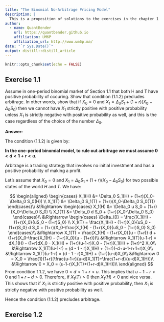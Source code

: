```yaml
---
title: "The Binomial No-Arbitrage Pricing Model"
description: |
  This is a proposition of solutions to the exercises in the chapter 1 of the book "Stochastic Calculus for Finance I: The Binomial Asset Pricing Model" by Steven Shreve.
author:
  - name: QuantBender 
    url: https://quantbender.github.io
    affiliation: UM6P
    affiliation_url: http://www.um6p.ma/
date: "`r Sys.Date()`"
output: distill::distill_article
---
```


```r
knitr::opts_chunk$set(echo = FALSE)
```

## Exercise 1.1

Assume in one-period binomial market of Section 1.1 that both H and T have positive probability of occuring. Show that condition (1.1.2) precludes arbitrage. In other words, show that if $X_0=0$ and $X_1=\Delta_0 S_1 + (1+r)(X_0-\Delta_0 S_0)$ then we cannot have $X_1$ strictly positive with positive probability unless $X_1$ is strictly negative with positive probability as well, and this is the case regardless of the choice of the number $\Delta_0$.

**Answer:**

The condition (1.1.2) is given by:

**In the one-period binomial model, to rule out arbitrage we must assume $0 < d < 1+r < u$.**

Arbitrage is a trading strategy that involves no initial investment and has a positive probability of making a profit. 

Let's assume that $X_0=0$ and $X_1=\Delta_0 S_1 + (1+r)(X_0-\Delta_0 S_0)$ for two possible states of the world $H$ and $T$. We have:

$$
\begin{aligned}
\begin{cases}
X_1(H) &= \Delta_0 S_1(H) + (1+r)(X_0-\Delta_0 S_0(H)) \\
X_1(T) &= \Delta_0 S_1(T) + (1+r)(X_0-\Delta_0 S_0(T))
\end{cases}\\
&\Rightarrow
\begin{cases}
X_1(H) &= \Delta_0 u S_0 + (1+r)(X_0-\Delta_0 S_0) \\
X_1(T) &= \Delta_0 d S_0 + (1+r)(X_0-\Delta_0 S_0)
\end{cases}\\
&\Rightarrow
\begin{cases}
\Delta_{0} = \frac{X_1(H) - (1+r)X_0}{uS_0 - (1+r)S_0} \\
X_1(T) = \frac{X_1(H) - (1+r)X_0}{uS_0 - (1+r)S_0} d S_0 + (1+r)(X_0-\frac{X_1(H) - (1+r)X_0}{uS_0 - (1+r)S_0} S_0)
\end{cases}\\
&\Rightarrow 
X_1(T) = \frac{X_1(H) - (1+r)X_0}{u - (1+r)} d + (1+r)(X_0-\frac{X_1(H) - (1+r)X_0}{u - (1+r)})\\
&\Rightarrow
X_1(T)(u-1-r) = dX_1(H) - (1+r)dX_0 - X_1(H) + (1+r)(u-1-r)X_0 - (1+r)X_1(H) + (1+r)^2 X_0\\
&\Rightarrow
X_1(T)(u-1-r) = (d - 1 - r)X_1(H) + (1+r)(-d+u-1-r+1+r)X_0\\
&\Rightarrow
X_1(T)(u-1-r) = (d - 1 - r)X_1(H) + (1+r)(u-d)X_0\\
&\Rightarrow
0 = X_0 = \frac{1}{1+r}[\frac{u-1-r}{u-d}X_1(T)+\frac{1+r-d}{u-d}X_1(H)]\\
&\Rightarrow
0 = X_0 = (u-1-r)X_1(T)+(1+r-d)X_1(H)]\\
\end{aligned}
$$
From condition 1.1.2, we have $0 < d < 1+r < u$. This implies that $u-1-r > 0$ and $1+r-d > 0$. Therefore, if $X_1(T) > 0$ then $X_1(H) < 0$ and vice versa. This shows that if $X_1$ is strictly positive with positive probability, then $X_1$ is strictly negative with positive probability as well.

Hence the condition (1.1.2) precludes arbitrage.

## Exercise 1.2

